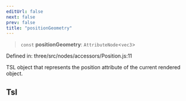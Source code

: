 ```yaml
---
editUrl: false
next: false
prev: false
title: "positionGeometry"
---
```


> `const` **positionGeometry**: `AttributeNode`\<`vec3`\>

Defined in: three/src/nodes/accessors/Position.js:11

TSL object that represents the position attribute of the current rendered object.

## Tsl
